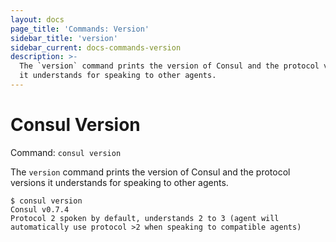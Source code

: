 ```yaml
---
layout: docs
page_title: 'Commands: Version'
sidebar_title: 'version'
sidebar_current: docs-commands-version
description: >-
  The `version` command prints the version of Consul and the protocol versions
  it understands for speaking to other agents.
---
```


# Consul Version

Command: `consul version`

The `version` command prints the version of Consul and the protocol versions it understands for speaking to other agents.

```text
$ consul version
Consul v0.7.4
Protocol 2 spoken by default, understands 2 to 3 (agent will automatically use protocol >2 when speaking to compatible agents)
```
